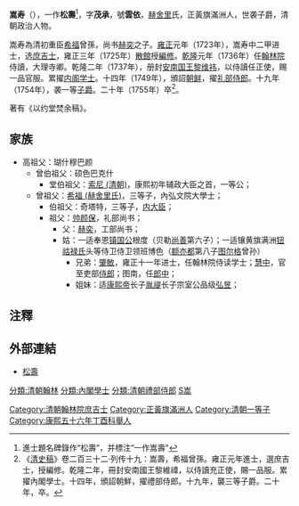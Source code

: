 {{Manchu name|[[赫舍里氏|赫舍里]]}}
'''嵩寿'''（{{bd|？||1755年|catIdx=S}}），一作'''松壽'''<ref>進士題名碑錄作“松壽”，并標注“一作嵩壽”</ref>，字'''茂承'''，號'''雲依'''，[[赫舍里|赫舍里]]氏，正黃旗滿洲人，世袭子爵，清朝政治人物。

嵩寿為清初重臣[[希福_(赫舍里氏)|希福]]曾孫，尚书[[赫奕|赫奕]]之子。[[雍正|雍正]]元年（1723年），嵩寿中二甲进士，选[[庶吉士|庶吉士]]，雍正三年（1725年）[[散館|散館]]授[[編修|編修]]。[[乾隆|乾隆]]元年（1736年）任[[翰林院|翰林院]]侍讀，大理寺卿。乾隆二年（1737年），册封[[後黎朝|安南国王]][[黎维祎|黎维祎]]，以侍讀任正使，赐一品官服。累擢[[内阁学士|内阁学士]]。十四年（1749年），頒詔[[朝鲜|朝鲜]]，擢[[礼部|礼部]][[侍郎|侍郎]]。十九年（1754年），袭一等[[子爵|子爵]]。二十年（1755年）卒<ref>《[[清史稿|清史稿]]》卷二百三十二·列传十九：嵩壽，希福曾孫。雍正元年進士，選庶吉士，授編修。乾隆二年，冊封安南國王黎維禕，以侍讀充正使，賜一品服。累擢內閣學士。十四年，頒詔朝鮮，擢禮部侍郎。十九年，襲三等子爵。二十年，卒。</ref>。

著有《以约堂焚余稿》。

==家族==
* 高祖父：瑚什穆巴颜
** 曾伯祖父：硕色巴克什
*** 堂伯祖父：[[索尼_(清朝)|索尼 (清朝)]]，康熙初年辅政大臣之首，一等公；
** 曾祖父：[[希福_(赫舍里氏)|希福 (赫舍里氏)]]，三等子，內弘文院大學士；
*** 伯祖父：奇塔特，三等子，[[内大臣|内大臣]]；
*** 祖父：[[帅颜保|帅颜保]]，礼部尚书；
****父：[[赫奕|赫奕]]，工部尚书；
**** 姑：一适奉恩[[镇国公|镇国公]]根度（贝勒[[尚善|尚善]]第六子）；一适镶黄旗满洲[[钮祜禄氏|钮祜禄氏]]头等侍卫侍卫领班博色（[[额亦都|额亦都]]第八子[[图尔格|图尔格]]曾孙）
***** 兄弟：[[肇敏|肇敏]]，雍正十一年进士，任翰林院侍读学士；[[慧中|慧中]]，官至吏部[[侍郎|侍郎]]；图南，任[[郎中|郎中]]；
***** 姐妹：适[[康熙帝|康熙帝]]长子[[胤禔|胤禔]]长子宗室公品级[[弘昱|弘昱]]；

==注釋==
{{reflist}}


==外部連結==
*[http://npmhost.npm.gov.tw/ttscgi2/ttsquery?0:0:npmauac:TM%3D%AAQ%B9%D8 松壽] {{Wayback|url=http://npmhost.npm.gov.tw/ttscgi2/ttsquery?0:0:npmauac:TM%3D%AAQ%B9%D8 |date=20190922083103 }}

{{雍正元年癸卯恩科殿試金榜}}
{{DEFAULTSORT:Song嵩}}
[[Category:清朝翰林院庶吉士|Category:清朝翰林院庶吉士]]
[[分類:清朝翰林|分類:清朝翰林]]
[[分類:內閣學士|分類:內閣學士]]
[[分類:清朝禮部侍郎|分類:清朝禮部侍郎]]
[[Category:正黃旗滿洲人|Category:正黃旗滿洲人]]
[[分類:赫舍里氏|S嵩]]
[[Category:清朝一等子|Category:清朝一等子]]
[[Category:康熙五十六年丁酉科舉人|Category:康熙五十六年丁酉科舉人]]